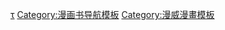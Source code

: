 {{NavboxV2
|name = X戰警
|title = [[X戰警]]
|listclass = hlist
|group1 = 創作者
|list1 = 
* [[史丹·李]]
* [[傑克·科比]]

|group2 =  組織
|list2-type =vertical
|list2-border=child
|list2-evenodd = swap
| list2-group1 = 初始成員
|list2-list1 =
* [[天使 (漫威漫畫)|天使]]
* [[琴·葛雷]]
* [[獨眼龍 (漫威漫畫)|獨眼龍]]
* [[野獸 (漫畫)|野獸]]
* [[冰人 (漫威漫畫)|冰人]]
* [[X教授]]

| list2-group2 = {{Le|X戰警成員|List of X-Men members|成員}}
|list2-list2 = 
* [[海妖 (西恩·卡西迪)|海妖]]
* [[死侍]]
* [[金牌手]]
* [[歡歡 (漫威漫畫)|歡歡]]
* [[幻影貓]]
* [[金鋼狼]]
* [[X-23]]
* {{Link-en|變色龍 (漫畫)|Anole (comics)|變色龍}}
* {{Link-en|艾莉爾 (漫畫)|Ariel (comics)|艾莉爾}}
* {{Link-en|鎧 (漫畫)|Armor (comics)|鎧}}
* {{Link-en|極光 (漫畫)|Aurora (comics)|極光}}
* {{Link-en|主教 (漫威漫畫)|Bishop (comics)|主教}}
* {{Link-en|盲視 (漫畫)|Blindfold (comics)|盲視}}
* {{Link-en|閃爍 (漫威漫畫)|Blink (comics)|閃爍}}
* {{Link-en|Boom-Boom|Tabitha Smith|轟轟}}
* {{Link-en|盒子 (漫威漫畫)|Madison Jeffries|盒子}}
* [[機堡 (漫威漫畫)|機堡]]
* {{Link-en|卡利班 (漫畫)|Caliban (comics)|卡利班}}
* {{Link-en|加農炮 (漫畫)|Cannonball (comics)|加農炮}}
* {{Link-en|幽禁 (漫畫)|Chamber (comics)|幽禁}}
* {{Link-en|Changeling|Kevin Sydney|變形人}}
* {{Link-en|密碼 (漫畫)|Cipher (comics)|密碼}}
* [[斗篷與匕首|披風與匕首]]
* [[鋼人 (漫威漫畫)|鋼人]]
* {{Link-en|暗號 (漫畫)|Cypher (comics)|暗號}}
* {{Link-en|達爾文 (漫畫)|Darwin (comics)|達爾文}}
* {{Link-en|炫音|Dazzler}}
* {{Link-en|天譴博士|Doctor Nemesis}}
* [[多米諾 (漫威漫畫)|多米諾]]
* {{Link-en|沙塵 (漫畫)|Dust (comics)|沙塵}}
* {{Link-en|靈丹 (漫畫)|Elixir (comics)|靈丹}}
* {{Link-en|白幽靈|Fantomex}}
* {{Link-en|鍛造人 (漫畫)|Forge (comics)|鍛造人}}
* {{Link-en|Frenzy|Joanna Cargill|狂熱}}
* [[艾瑪·佛斯特]]
* {{Link-en|溫馴 (漫畫)|Gentle (comics)|溫馴}}
* {{Link-en|格雷馬爾金|Graymalkin}}
* [[衝擊波 (漫畫)|衝擊波]]
* {{Link-en|聚能者|Hellion}}
* {{Link-en|赫普茲芭 (漫畫)|Hepzibah (comics)|赫普茲芭}}
* {{Link-en|霍普·薩默斯 (漫畫)|Hope Summers (comics)|霍普}}
* {{Link-en|易膚 (漫畫)|Husk (comics)|易膚}}
* {{Le|紋墨|Ink (comics)}}
* {{Link-en|約瑟夫 (漫畫)|Joseph (comics)|約瑟夫}}
* {{Link-en|羯磨 (漫畫)|Karma (comics)|羯磨}}
* {{Link-en|幻象女士|Lady Mastermind}}
* {{Link-en|救生員 (漫畫)|Lifeguard (comics)|救生員}}
* {{Link-en|洛克希德 (漫畫)|Lockheed (comics)|洛克希德}}
* {{Link-en|遠射 (漫畫)|Longshot|遠射}}
* {{Link-en|雙蛆怪|Maggott}}
* {{Link-en|M (漫威漫畫)|M (Marvel Comics)|M}}
* [[秘客]]
* {{Link-en|岩漿 (漫畫)|Magma (comics)|岩漿}}
* {{Link-en|骨髓 (漫畫)|Marrow (comics)|骨髓}}
* {{Link-en|水銀 (漫威漫畫)|Mercury (Marvel Comics)|水銀}}
* {{Link-en|模仿者 (漫畫)|Mimic (comics)|模仿者}}
* {{Link-en|Moonstar|Danielle Moonstar|月星}}
* [[納摩]]
* [[夜行者 (漫畫)|藍惡魔]]
* {{Link-en|北星 (漫畫)|Northstar (comics)|北星}}
* {{Link-en|奧雅 (漫畫)|Oya (comics)|奧雅}}
* {{Link-en|Omega Sentinel|Karima Shapandar|終極哨兵}}
* {{Link-en|佩特拉 (漫畫)|Petra (comics)|佩特拉}}
* {{Link-en|精靈 (X-Men)|Pixie (X-Men)|精靈}}
* {{Link-en|北極星 (漫畫)|Polaris (comics)|北極星}}
* {{Link-en|神童 (大衛·艾萊恩)|Prodigy (David Alleyne)|神童}}
* [[靈蝶]]
* {{Link-en|復仇使|Revanche (Marvel Comics)}}
* {{Link-en|塞西莉亞·雷耶斯|Cecilia Reyes}}
* {{Link-en|岩崩 (漫畫)|Rockslide (comics)|岩崩}}
* [[小淘氣]]
* {{Link-en|智者 (漫畫)|Sage (comics)|智者}}
* {{Link-en|滑流 (漫畫)|Slipstream (comics)|滑流}}
* {{Link-en|尖刺 (漫畫)|Spyke|尖刺}}
* {{Link-en|史黛西 X|Stacy X}}
* [[暴風女]]
* {{Link-en|瑞秋·桑瑪斯|Rachel Summers}}
* {{Link-en|陽炎 (漫畫)|Sunfire (comics)|陽炎}}
* {{Link-en|太陽黑子 (漫威漫畫)|Sunspot (comics)|太陽黑子}}
* {{Link-en|電湧 (漫畫)|Surge (comics)|電湧}}
* {{Link-en|搖動 (漫畫)|Sway (comics)|搖動}}
* {{Link-en|Thunderbird (John Proudstar)|Thunderbird (comics)|雷鳥 (約翰·普羅德星)}}
* {{Link-en|雷鳥 (尼爾·沙拉)|Thunderbird (Neal Shaara)}}
* {{Link-en|戰鳥|Warbird}}
* {{Link-en|術士 (新變種人)|Warlock (New Mutants)|術士}}
* {{Le|戰跡|Warpath (comics)}}
* {{Link-en|狼崽 (漫畫)|Wolf Cub (comics)|狼崽}}
* {{Link-en|X-Man (comics)|Nate Grey|X人}}
* {{Link-en|Shen Xorn|Xorn|神}}

|list2-group3 = 隊伍
|list2-list3 = 
* {{Link-en|神劍 (漫畫)|Excalibur (comics)|神劍}}
* {{Link-en|X世代 (漫畫)|Generation X (comics)|X世代}}
* {{Link-en|亮光 (漫畫)|Hope Summers (comics)#Generation Hope|亮光}}
* {{Link-en|阿爾法飛行 (漫畫)|Alpha Flight|阿爾法飛行}}
* {{Link-en|新變種人|New Mutants}}
* {{Link-en|X組織 (漫畫)|List of X-Men members#X-Club/Science Team (2009–present)|X組織}}
* {{Link-en|X公司|X-Corporation|X公司}}
* {{Link-en|X因子 (漫畫)|X-Factor (comics)|X因子}}
* [[X特攻隊]]
* {{Link-en|受訓X戰警 (漫畫)|List of X-Men members#X-Men-In-Training (2006–present)|受訓X戰警}}
* {{Link-en|X-終結者|X-Terminators}}
*  X.S.E.
** {{Link-en|極端制裁執行者|X-Treme Sanctions Executive}}
** {{Link-en|澤維爾安全執行者| Xavier's Security Enforcers}}

|list2-group4 = 裝備
|list2-list4 = 
* [[黑鸟 (漫画)|X噴氣戰機]]
* {{Le|腦波強化機|Cerebro}}
* {{Link-en|危險室|Danger Room}}

|list2-group5 = 盟友
|list2-list5 = 
*[[復仇者 (漫畫)|复仇者]]
*[[大英雄聯盟 (漫畫)|大英雄天團]]
*{{Le|夜行女|Callisto (comics)}}
*[[卡蘿·丹佛斯]]
*[[死侍]]
*[[捍衛者聯盟]]
*[[奇異博士]]
*[[驚奇四超人]]
*{{Le|卡-札爾 (漫威漫畫)|Ka-Zar (comics)|卡-札爾}}
*{{Le|羅伯特·凱利 (漫威漫畫)|Robert Kelly (comics)|羅伯特·凱利}}
*{{Le|軍團 (漫威漫畫)|Legion (Marvel Comics)|軍團}}
*{{Le|麗蘭德拉|Lilandra Neramani}}
*{{Le|莫依拉·麥塔格|Moira MacTaggert}}
*[[納摩]]
*{{Link-en|復仇使|Revanche (Marvel Comics)}}
*[[蜘蛛人]]
*{{Link-en|海盜阻星者|Starjammers}}


|group3 = {{Le|X戰警反派|List of X-Men enemies|反派}}
|list3-type =vertical
|list3-border=child
| list3-group1 = 個體
|list3-list1 =
* [[天啟 (漫威漫畫)|天啟]]
* [[萬磁王]]
* {{Link-en|遊戲人 (漫畫)|Arcade (Marvel Comics)|遊戲人}}
* {{Link-en|對手 (漫威漫畫)|Adversary (comics)|對手}}
* {{Link-en|堡壘 (漫畫)|Bastion (comics)|堡壘}}
* {{Link-en|黑湯姆·卡西迪|Black Tom Cassidy}}
* {{Link-en|格雷登·克里德 (漫畫)|Graydon Creed|格雷登·克里德}}
* {{Link-en|黑暗野獸|Dark Beast}}
* {{Link-en|死亡鳥 (漫畫)|Deathbird|死亡鳥}}
* {{Link-en|惡魔熊|Demon Bear}}
* {{Link-en|埃索德克斯 (漫畫)|Exodus (comics)|埃索德克斯}}
* {{Link-en|卡麥隆·霍吉 (漫畫)|Cameron Hodge|卡麥隆·霍吉}}
* [[紅坦克 (漫威漫畫)|紅坦克]]
* {{Link-en|羅伯特·凱利 (漫畫)|Robert Kelly (comics)|羅伯特·凱利}}
* {{Link-en|奧米加小子 (漫畫)|Quentin Quire|奧米加小子}}
* {{Link-en|克拉可亞 (漫畫)|Krakoa|克拉可亞}}
* {{Link-en|死亡女（漫威漫畫）|Lady Deathstrike|死亡女}}
* {{Link-en|史蒂芬·朗 (漫畫)|Steven Lang (comics)|史蒂芬·朗}}
* {{Le|軍團 (漫威漫畫)|Legion (Marvel Comics)|軍團}}
* {{Link-en|心智大師 (漫畫)|Mastermind (Jason Wyngarde)|心智大師}}
*{{Link-en|梅斯梅羅 (漫畫)|Mesmero|梅斯梅羅}}
* [[驚惡先生]]
* [[魔卓]]
* [[魔形女]]
* [[青少女彈頭]]
* {{Link-en|寧羅 (漫畫)|Nimrod (comics)|寧羅}}
* {{Link-en|卡珊德拉·諾瓦 (漫畫)|Cassandra Nova|卡珊德拉·諾瓦}}
* {{Link-en|紅色歐米茄|Omega Red}}
* {{Link-en|狂攻 (漫威漫畫)|Onslaught (comics)|狂攻}}
*{{Link-en|掠食者X (漫畫)|Predator X (comics)|掠食者X}}
* {{Link-en|普羅透斯 (漫威漫畫)|Proteus (Marvel Comics)|普羅透斯}}
* {{Le|瑪德琳·普萊爾|Madelyne Pryor}}
* [[劍齒虎 (漫威漫畫)|劍齒虎]]
* {{Link-en|梭倫 (漫畫)|Sauron (comics)|梭倫}}
* {{Le|塞巴斯汀·尚 (漫畫)|Sebastian Shaw (comics)|塞巴斯汀·尚}}
* {{Link-en|賽勒涅 (漫畫)|Selene (comics)|賽勒涅}}
* {{Le|黑影王|Shadow King}}
* [[銀武士]]
* {{Link-en|螺旋 (漫畫)|Spiral (comics)|螺旋}}
* {{Le|紛爭 (漫畫)|Stryfe|紛爭}}
* [[威廉·史崔克]]
* {{Link-en|昇華 (漫畫)|Sublime (Marvel Comics)|昇華}}
* {{Link-en|糖人 (漫畫)|Sugar Man (Marvel Comics)|糖人}}
* {{Le|玻利瓦·崔斯克|Bolivar Trask}}
* {{Link-en|火神 (漫威漫畫)|Vulcan (Marvel Comics)|火神}}
* {{Le|X-執行者|X-Cutioner}}
* {{Link-en|Shen Xorn|Kuan-Yin Xorn|觀音神}}
* {{Link-en| List of Marvel Comics characters: Z#Zaladane |Zaladane|薩拉黛恩}}

|list3-group2 = 反派組織
|list3-list2 = 
* {{Le|異變人兄弟幫|Brotherhood of Mutants}}（{{Link-en|大塊頭 (漫威漫畫)|Blob (comics)|大塊頭}}，[[萬磁王]]，{{Link-en|心智大師 (漫畫)|Mastermind (Jason Wyngarde)|心智大師}}，[[快銀]]，[[緋紅女巫]]，{{Link-en|蛤蟆人 (漫威漫畫)|Toad (comics)|蛤蟆人}}，{{Link-en|不可觸的烏納斯 (漫威漫畫)|Unus the Untouchable|不可觸的烏納斯}}）
* {{Le|侍者 (漫威漫畫)|Acolytes (comics)|侍者}}
* {{Le|邪惡聯盟 (漫威漫畫)|Alliance of Evil|邪惡聯盟}}
* {{Link-en|布魯德外星人 (漫威漫畫)|Brood (comics)|布魯德外星人}}
* {{Le|金庫之子 (漫威漫畫)|Children of the Vault|金庫之子}}
* {{Le|外部者 (漫威漫畫)|Externals|外部者}}
* {{Le|芬里斯 (漫威漫畫)|Fenris (comics)|芬里斯}}
* {{Le|人性之友 (漫威漫畫)|Friends of Humanity|人性之友}}
* {{Le|基因國際 (漫威漫畫)|Gene Nation|基因國際}}
* {{Le|地獄火俱樂部|Hellfire Club (comics)}}
* {{Le|惡人團|Hellions (Marvel Comics)|惡人團}}
* {{Le|天啟四騎士 (漫威漫畫)|Horsemen of Apocalypse|天啟四騎士}}
* {{Le|人性終站 (漫威漫畫)|Humanity's Last Stand|人性終站}}
* {{Le|掠奪者 (漫威漫畫)|Marauders (comics)|掠奪者}}
* {{Le|變種人自由前線 (漫威漫畫)|Mutant Liberation Front|變種人自由前線}}
* {{Le|下流男孩 (漫威漫畫)|Nasty Boys|下流男孩}}
* {{Le|尼歐族 (漫威漫畫)|Neo (Marvel Comics species)|尼歐族}}
* {{Le|黑暗X戰警|Dark X-Men|諾曼·奧斯朋的X戰警}}
* {{Le|方陣 (漫威漫畫)|Phalanx (comics)|方陣}}
* {{Le|淨化者 (漫威漫畫)|Purifiers|淨化者}}
* {{Le|剝奪者 (漫威漫畫)|Reavers (comics)|剝奪者}}
* {{Le|野蠻之地的變種人 (漫威漫畫)|Savage Land Mutates|野蠻之地的變種人}}
* [[哨兵機器人]]
* {{Le|暗影X (漫威漫畫)|Shadow-X|暗影X}}
* {{Le|U戰警|U-Men (comics)}}
* {{Le|暴發戶 (漫威漫畫)|Upstarts (comics)|暴發戶}}
* {{Le|X武器|Weapon X}}

|group5 = 相關
|list5 =
*[[變種人]]
*[[鳳凰之力]]
*{{Link-en|希阿帝國|Shi'ar}}
**{{Link-en|帝國衛隊 (漫畫)|Imperial Guard (comics)|帝國衛隊}}
*{{Link-en|X大宅 (漫畫)|X-Mansion|X大宅}}
*[[其他媒體中的X戰警]]
*{{Link-en|X戰警漫畫列表|List of X-Men comics|X戰警漫畫}}
*{{Link-en|異人族大戰X戰警|Inhumans vs. X-Men}}
*{{Link-en|X寶貝|X-Babies}}

|group7 = [[X戰警系列電影|電影]]
|list7-type =vertical
|list7-border=child
|list7-evenodd = swap
| list7-group1 = X戰警
|list7-list1 = 
* [[X戰警 (電影)|X戰警]]（2000年）
* [[X戰警2]]（2003年）
* [[X戰警：最後戰役]]（2006年）
* [[X戰警：第一戰]]（2011年）
* [[X戰警：未來昔日]]（2014年）
* [[X戰警：天啟]]（2016年）
* [[X戰警：黑鳳凰]]（2019年）
| list7-group2 = 金鋼狼
|list7-list2 = 
* [[X戰警：金鋼狼]]（2009年）
* [[金鋼狼：武士之戰]]（2013年）
* [[羅根 (電影)|羅根]]（2017年）
| list7-group3 = 死侍
|list7-list3 = 
* [[惡棍英雄：死侍]]（2016年）
* [[死侍：好心沒好報]]（2017年短片）
* [[死侍2]]（2018年）
| list7-group4 = 新變種人
|list7-list4 = [[變種人 (電影)|變種人]]（2020年）
|list7-group5 = 其他
|list7-list5 = 
* [[X戰警系列電影演員列表]]
* [[金牌手的籌拍歷程]]

| group9 = {{Link-en|X戰警電視節目|X-Men in television|電視}}
| list9  =
*《{{Le|X戰警：幻影貓|X-Men: Pryde of the X-Men}}》
*《[[X戰警 (動畫)|X戰警]]》
** {{Le|List of X-Men (TV series) characters|List of X-Men (TV series) characters|characters}}
** {{Le|List of X-Men (TV series) episodes|List of X-Men (TV series) episodes|episodes}}
*《[[X世代 (電影)|X世代]]》
*《{{Link-en|X戰警：進化|X-Men: Evolution}}》
** {{Le|List of X-Men: Evolution characters|List of X-Men: Evolution characters|characters}}
** {{Le|List of X-Men: Evolution episodes|List of X-Men: Evolution episodes|episodes}}
*《{{Link-en|金鋼狼與X戰警 (動畫)|Wolverine and the X-Men (TV series)|金鋼狼與X戰警}}》
** {{Le|List of Wolverine and the X-Men episodes|List of Wolverine and the X-Men episodes|episodes}}
*《[[漫威日本动画]]》
*《[[變種軍團]]》
*《[[變種天賦]]》

| group11 = {{Link-en|X戰警遊戲列表|List of X-Men video games|電子遊戲}}
|list11-type =vertical
|list11-border=child
|list11-evenodd = swap
  | list11-group1 = X戰警
  | list11-list1  = 
*{{Le|Questprobe}}
*{{Le|The Uncanny X-Men (video game)|The Uncanny X-Men (video game)|The Uncanny X-Men}}
*{{Le|X-Men: Madness in Murderworld}}
*{{Le|X-Men II: The Fall of the Mutants}}
*{{Link-en|X戰警 (1992年遊戲)|X-Men (1992 video game)|X戰警}} (1992)
*{{Link-en|蜘蛛人與X戰警：遊戲人的復仇|Spider-Man and the X-Men in Arcade's Revenge}}
*[[X战警 (1993年游戏)|X战警]] (1993)
*{{Le|X-Men: Mutant Apocalypse}}
*[[X战警 磁场原子人]]
*{{Le|X-Men (Game Gear video game)|X-Men (Game Gear video game)|X-Men (Game Gear)}}
*{{Le|X-Men: Gamesmaster's Legacy|X-Men: Gamesmaster's Legacy|X-Men: Gamesmaster's Legacy}}
*[[X戰警2：複製人大戰]]
*{{Link-en|X戰警大戰快打旋風|X-Men vs. Street Fighter}}
*{{Le|X-Men: Mojo World}}
*{{Le|X-Men: The Ravages of Apocalypse}}
*{{Link-en|X戰警：變種人學院|X-Men: Mutant Academy}}
*{{Link-en|X戰警：變種人之戰|X-Men: Mutant Wars}}
*{{Link-en|X戰警：變種人學院2|X-Men: Mutant Academy 2}}
*{{Le|X-Men: Reign of Apocalypse}}
*{{Link-en|X戰警：下一個維度|X-Men: Next Dimension}}
*{{Link-en|X戰警傳奇|X-Men Legends}}
*{{Link-en|X戰警傳奇2：天啟降臨|X-Men Legends II: Rise of Apocalypse}}
*{{Link-en|X戰警：官方遊戲|X-Men: The Official Game}}
*{{Link-en|X戰警：天命|X-Men: Destiny}}

  | list11-group2 = 金鋼狼
  | list11-list2  = 
*{{Link-en|金鋼狼 (遊戲)|Wolverine (video game)|金鋼狼}}
*{{Le|Wolverine: Adamantium Rage}}
*{{Link-en|X-Men: Wolverine's Rage|X-Men: Wolverine's Rage}}
*{{Link-en|X戰警2：金剛狼復仇|X2: Wolverine's Revenge}}
*{{Link-en|X戰警：金鋼狼 (遊戲)|X-Men Origins: Wolverine (video game)|X戰警：金鋼狼}}

| group12 = 其他媒體的角色
| list12  = 
* {{Le|其他媒體中的天啟|Apocalypse in other media|天啟}}
* {{Le|其他媒體中的獨眼龍|Cyclops in other media|獨眼龍}}
* {{Le|其他媒體中的金牌手|Gambit in other media|金牌手}}
* {{Le|其他媒體中的萬磁王|Magneto in other media|萬磁王}}
* {{Le|其他媒體中的琴·葛雷|Jean Grey in other media|琴·葛雷}}
* {{Le|其他媒體中的X教授|Professor X in other media|X教授}}
* {{Le|其他媒體中的靈蝶|Psylocke in other media|靈蝶}}
* {{Le|其他媒體中的小淘氣|Rogue in other media|小淘氣}}
* {{Le|其他媒體中的暴風女|Storm in other media|暴風女}}
* {{Le|其他媒體中的金鋼狼|Wolverine in other media|金鋼狼}}
}}<noinclude>
[[Category:X戰警|τ]]
[[Category:漫画书导航模板]]
[[Category:漫威漫畫模板]]
</noinclude>